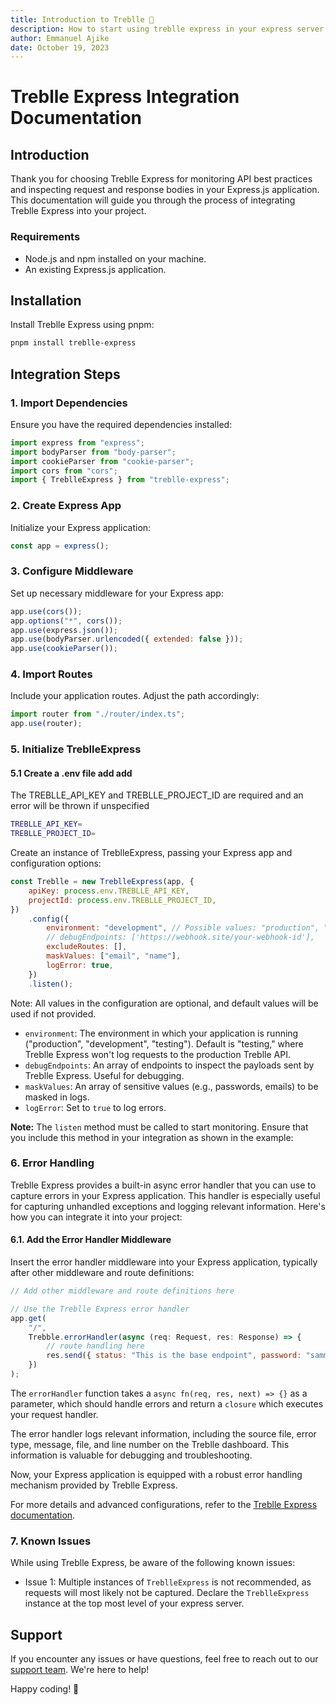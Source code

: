 ```yaml
---
title: Introduction to Treblle 🚀
description: How to start using treblle express in your express server
author: Emmanuel Ajike
date: October 19, 2023
---
```


# Treblle Express Integration Documentation

## Introduction

Thank you for choosing Treblle Express for monitoring API best practices and inspecting request and response bodies in your Express.js application. This documentation will guide you through the process of integrating Treblle Express into your project.

### Requirements

- Node.js and npm installed on your machine.
- An existing Express.js application.

## Installation

Install Treblle Express using pnpm:

```bash
pnpm install treblle-express
```

## Integration Steps

### 1. Import Dependencies

Ensure you have the required dependencies installed:

```javascript
import express from "express";
import bodyParser from "body-parser";
import cookieParser from "cookie-parser";
import cors from "cors";
import { TreblleExpress } from "treblle-express";
```

### 2. Create Express App

Initialize your Express application:

```javascript
const app = express();
```

### 3. Configure Middleware

Set up necessary middleware for your Express app:

```javascript
app.use(cors());
app.options("*", cors());
app.use(express.json());
app.use(bodyParser.urlencoded({ extended: false }));
app.use(cookieParser());
```

### 4. Import Routes

Include your application routes. Adjust the path accordingly:

```javascript
import router from "./router/index.ts";
app.use(router);
```

### 5. Initialize TreblleExpress

#### 5.1 Create a .env file add add

The TREBLLE_API_KEY and TREBLLE_PROJECT_ID are required and an error will be thrown if unspecified

```bash
TREBLLE_API_KEY=
TREBLLE_PROJECT_ID=
```

Create an instance of TreblleExpress, passing your Express app and configuration options:

```javascript
const Treblle = new TreblleExpress(app, {
	apiKey: process.env.TREBLLE_API_KEY,
	projectId: process.env.TREBLLE_PROJECT_ID,
})
	.config({
		environment: "development", // Possible values: "production", "development", "testing"
		// debugEndpoints: ['https://webhook.site/your-webhook-id'],
		excludeRoutes: [],
		maskValues: ["email", "name"],
		logError: true,
	})
	.listen();
```

Note: All values in the configuration are optional, and default values will be used if not provided.

- `environment`: The environment in which your application is running ("production", "development", "testing"). Default is "testing," where Treblle Express won't log requests to the production Treblle API.
- `debugEndpoints`: An array of endpoints to inspect the payloads sent by Treblle Express. Useful for debugging.
- `maskValues`: An array of sensitive values (e.g., passwords, emails) to be masked in logs.
- `logError`: Set to `true` to log errors.

**Note:** The `listen` method must be called to start monitoring. Ensure that you include this method in your integration as shown in the example:

### 6. Error Handling

Treblle Express provides a built-in async error handler that you can use to capture errors in your Express application. This handler is especially useful for capturing unhandled exceptions and logging relevant information. Here's how you can integrate it into your project:

#### 6.1. Add the Error Handler Middleware

Insert the error handler middleware into your Express application, typically after other middleware and route definitions:

```javascript
// Add other middleware and route definitions here

// Use the Treblle Express error handler
app.get(
	"/",
	Trebble.errorHandler(async (req: Request, res: Response) => {
		// route handling here
		res.send({ status: "This is the base endpoint", password: "sammy" });
	})
);
```

The `errorHandler` function takes a `async fn(req, res, next) => {}` as a parameter, which should handle errors and return a `closure` which executes your request handler.

The error handler logs relevant information, including the source file, error type, message, file, and line number on the Treblle dashboard. This information is valuable for debugging and troubleshooting.

Now, your Express application is equipped with a robust error handling mechanism provided by Treblle Express.

For more details and advanced configurations, refer to the [Treblle Express documentation](https://docs.treblle.com/en/integrations).

### 7. Known Issues

While using Treblle Express, be aware of the following known issues:

- Issue 1: Multiple instances of `TreblleExpress` is not recommended, as requests will most likely not be captured. Declare the `TreblleExpress` instance at the top most level of your express server.

## Support

If you encounter any issues or have questions, feel free to reach out to our [support team](https://treblle.com). We're here to help!

Happy coding! 🚀

```

```

